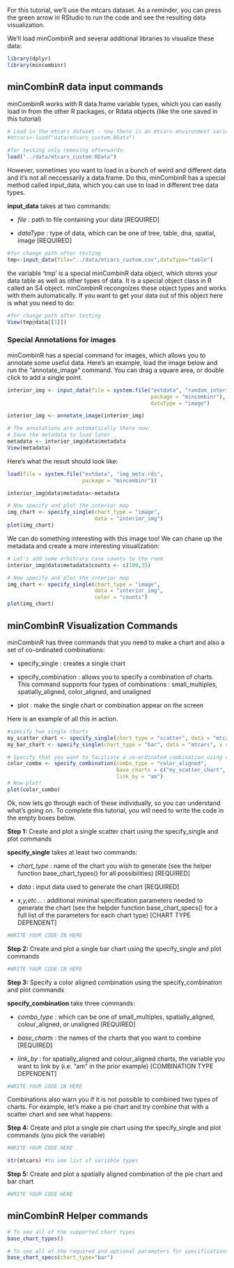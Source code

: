 
For this tutorial, we'll use the mtcars dataset. As a reminder, you can press the green arrow in RStudio to run the code and see the resulting data visualization.

We'll load minCombinR and several additional libraries to visualize these data:

```r
library(dplyr)
library(mincombinr)
```

## minCombinR data input commands

minCombinR works with R data.frame variable types, which you can easily load in from the other R packages, or Rdata objects (like the one saved in this tutorial)

```r
# Load in the mtcars dataset - now there is an mtcars environment variable
#mtcars<-load("data/mtcars_custom.RData")

#for testing only removing afterwards:
load("../data/mtcars_custom.RData") 
```

However, sometimes you want to load in a bunch of weird and different data and it's not all neccessarily a data.frame. Do this, minCombinR has a special method called input_data, which you can use to load in different tree data types.

**input_data** takes at two commands:

* *file* : path to file containing your data [REQUIRED]

* *dataType* : type of data, which can be one of tree, table, dna, spatial, image  [REQUIRED]

```r
#for change path after testing
tmp<-input_data(file="../data/mtcars_custom.csv",dataType="table")
```

the variable 'tmp' is a special minCombinR data object, which stores your data table as well as other types of data. It is a special object class in R called an S4 object. minCombinR recongnizes these object types and works with them automatically. If you want to get your data out of this object here is what you need to do:

```r
#for change path after testing
View(tmp@data[[1]])
```

### Special Annotations for images
minCombinR has a special command for images, which allows you to annotate some useful data. Here's an example, load the image below and run the "annotate_image" command. You can drag a square area, or double click to add a single point.
```r
interior_img <- input_data(file = system.file("extdata", "random_interior_map.tiff", 
                                              package = "mincombinr"),
                                              dataType = "image")
```

```r
interior_img <- annotate_image(interior_img)

# The annotations are automatically there now:
# Save the metadata to load later
metadata <- interior_img@data$metadata
View(metadata)
```

Here's what the result should look like:
```r
load(file = system.file("extdata", "img_meta.rds", 
                        package = "mincombinr"))

interior_img@data$metadata<-metadata

# Now specify and plot the interior map
img_chart <- specify_single(chart_type = "image", 
                            data = "interior_img")
plot(img_chart)
```

We can do something interesting with this image too! We can chane up the metadata and create a more interesting visualization:

```r
# Let's add some arbitrary case counts to the room
interior_img@data$metadata$counts <- c(100,35)

# Now specify and plot the interior map
img_chart <- specify_single(chart_type = "image", 
                            data = "interior_img", 
                            color = "counts")
plot(img_chart)
```


## minCombinR Visualization Commands

minCombinR has three commands that you need to make a chart and also a set of co-ordinated combinations:

* specify_single : creates a single chart

* specify_combination : allows you to specify a combination of charts. This command supports four types of combinations : small_multiples, spatially_aligned, color_aligned, and unaligned

* plot : make the single chart or combination appear on the screen

Here is an example of all this in action. 

```r
#specify two single charts
my_scatter_chart <- specify_single(chart_type = "scatter", data = "mtcars", x = "hp", y = "mpg")
my_bar_chart <- specify_single(chart_type = "bar", data = "mtcars", x = "carb")

# Specify that you want to faciliate a co-ordinated combination using color
color_combo <- specify_combination(combo_type = "color_aligned", 
                                   base_charts = c("my_scatter_chart", "my_bar_chart"),
                                   link_by = "am")
# Now plot!
plot(color_combo)
```

Ok, now lets go through each of these individually, so you can understand what's going on. To complete this tutorial, you will need to write the code in the empty boxes below.

**Step 1:** Create and plot a single scatter chart using the specify_single and plot commands

**specify_single** takes at least two commands:

* *chart_type* : name of the chart you wish to generate (see the helper function base_chart_types() for all possibilities) [REQUIRED]


* *data* : input data used to generate the chart  [REQUIRED]

* *x,y,etc...* :  additional minimal specification parameters needed to generate the chart (see the helpder function base_chart_specs() for a full list of the parameters for each chart type) [CHART TYPE DEPENDENT]

```r

#WRITE YOUR CODE IN HERE

```

**Step 2:** Create and plot a single bar chart using the specify_single and plot commands

```r

#WRITE YOUR CODE IN HERE

```


**Step 3:** Specify a color aligned combination using the specify_combination and plot commands

**specify_combination** take three commands:

* *combo_type* : which can be one of small_multiples, spatially_aligned, colour_aligned, or unaligned [REQUIRED]

* *base_charts* : the names of the charts that you want to combine [REQUIRED]

* *link_by* : for spatially_aligned and colour_aligned charts, the variable you want to link by (i.e. "am" in the prior example) [COMBINATION TYPE DEPENDENT]

```r

#WRITE YOUR CODE IN HERE

```

Combinations also warn you if it is not possible to combined two types of charts. For example, let's make a pie chart and try combine that with a scatter chart and see what happens:

**Step 4:** Create and plot a single pie chart using the specify_single and plot commands (you pick the variable)

```r

#WRITE YOUR CODE HERE

str(mtcars) #to see list of variable types

```


**Step 5:** Create and plot a spatially aligned combination of the pie chart and bar chart


```r

#WRITE YOUR CODE HERE

```

## minCombinR Helper commands

```r
# To see all of the supported chart types
base_chart_types()

```

```r
# To see all of the required and optional parameters for specifications of a chart type, in this example, bar chart
base_chart_specs(chart_type="bar") 

```
